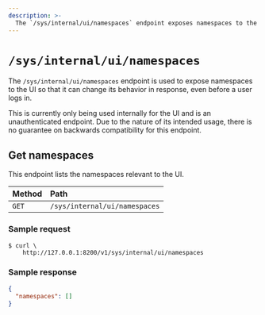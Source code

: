 ```yaml
---
description: >-
  The `/sys/internal/ui/namespaces` endpoint exposes namespaces to the UI.
---
```


# `/sys/internal/ui/namespaces`

The `/sys/internal/ui/namespaces` endpoint is used to expose namespaces
to the UI so that it can change its behavior in response, even before a user logs in.

This is currently only being used internally for the UI and is
an unauthenticated endpoint. Due to the nature of its intended usage, there is no
guarantee on backwards compatibility for this endpoint.

## Get namespaces

This endpoint lists the namespaces relevant to the UI.

| Method | Path                             |
| :----- | :------------------------------- |
| `GET`  | `/sys/internal/ui/namespaces` |

### Sample request

```shell-session
$ curl \
    http://127.0.0.1:8200/v1/sys/internal/ui/namespaces
```

### Sample response

```json
{
  "namespaces": []
}
```
